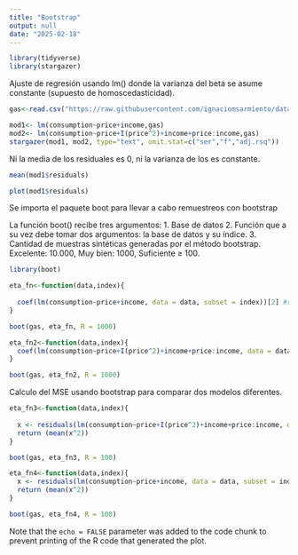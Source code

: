 ```yaml
---
title: "Bootstrap"
output: null
date: "2025-02-18"
---
```


```r
library(tidyverse)
library(stargazer)
```
Ajuste de regresión usando lm() donde la varianza del beta se asume constante (supuesto de homoscedasticidad).
```r
gas<-read.csv("https://raw.githubusercontent.com/ignaciomsarmiento/datasets/main/gas.csv",header=T)

mod1<- lm(consumption~price+income,gas)
mod2<- lm(consumption~price+I(price^2)+income+price:income,gas)
stargazer(mod1, mod2, type="text", omit.stat=c("ser","f","adj.rsq"))
```
Ni la media de los residuales es 0, ni la varianza de los es constante.
```r
mean(mod1$residuals)
```
```r
plot(mod1$residuals)
```
Se importa el paquete boot para llevar a cabo remuestreos con bootstrap

La función boot() recibe tres argumentos:
1. Base de datos
2. Función que a su vez debe tomar dos argumentos: la base de datos y su índice.
3. Cantidad de muestras sintéticas generadas por el método bootstrap. Excelente: 10.000, Muy bien: 1000, Suficiente ≥ 100.
```r
library(boot)

eta_fn<-function(data,index){
  
  coef(lm(consumption~price+income, data = data, subset = index))[2] #returns the second coefficient of the linear regression
}

boot(gas, eta_fn, R = 1000)
```
```r
eta_fn2<-function(data,index){
  coef(lm(consumption~price+I(price^2)+income+price:income, data = data, subset = index))[2]
}

boot(gas, eta_fn2, R = 1000)
```
Calculo del MSE usando bootstrap para comparar dos modelos diferentes.
```r
eta_fn3<-function(data,index){
  
  x <- residuals(lm(consumption~price+I(price^2)+income+price:income, data = data, subset = index))
  return (mean(x^2))
}

boot(gas, eta_fn3, R = 100)
```
```r
eta_fn4<-function(data,index){
  x <- residuals(lm(consumption~price+income, data = data, subset = index))
  return (mean(x^2))
}

boot(gas, eta_fn4, R = 100)
```

Note that the `echo = FALSE` parameter was added to the code chunk to prevent printing of the R code that generated the plot.
